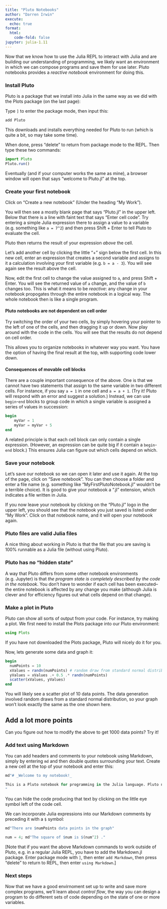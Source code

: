 ```yaml
---
title: "Pluto Notebooks"
author: "Darren Irwin"
execute:
  echo: true
format:
  html:
    code-fold: false
jupyter: julia-1.11
---
```


Now that we know how to use the Julia REPL to interact with Julia and are building our understanding of programming, we likely want an environment in which we can compose programs and save them for use later. Pluto notebooks provides a _reactive notebook_ environment for doing this.

### Install Pluto

Pluto is a package that we install into Julia in the same way as we did with the Plots package (on the last page):

Type `]` to enter the package mode, then input this:

```julia
add Pluto
```

This downloads and installs everything needed for Pluto to run (which is quite a bit, so may take some time).

When done, press "delete" to return from package mode to the REPL. Then type these two commands:

```julia
import Pluto
Pluto.run()
```

Eventually (and if your computer works the same as mine), a browser window will open that says "welcome to Pluto.jl" at the top.

### Create your first notebook

Click on "Create a new notebook" (Under the heading "My Work").

You will then see a mostly blank page that says "Pluto.jl" in the upper left. Below that there is a line with faint text that says "Enter cell code". Try entering a simple Julia expression there to assign a value to a variable (e.g. something like `a = 7^2`) and then press Shift + Enter to tell Pluto to evaluate the cell.

Pluto then returns the result of your expression _above_ the cell.

Let's add another cell by clicking the little "+" sign below the first cell. In this new cell, enter an expression that creates a second variable and assigns to it a calculation involving your first variable (e.g. `b = a - 3`). You will see again see the result above the cell.

Now, edit the first cell to change the value assigned to `a`, and press Shift + Enter. You will see the returned value of `a` change, and the value of `b` changes too. This is what it means to be _reactive_: any change in your notebook propogates through the entire notebook in a logical way. The whole notebook then is like a single program.

#### Pluto notebooks are not dependent on cell order

Try switching the order of your two cells, by simply hovering your pointer to the left of one of the cells, and then dragging it up or down. Now play around with the code in the cells. You will see that the results do not depend on cell order. 

This allows you to organize notebooks in whatever way you want. You have the option of having the final result at the top, with supporting code lower down.

#### Consequences of movable cell blocks

There are a couple important consequence of the above. One is that we cannot have two statements that assign to the same variable in two different cells. For instance, if you say `a = 1` in one cell and `a = a + 1`. (Try it! Pluto will respond with an error and suggest a solution.) Instead, we can use `begin`-`end` blocks to group code in which a single variable is assigned a series of values in succession:

```julia
begin
    myVar = 1
    myVar = myVar + 5
end
```

A related principle is that each cell block can only contain a single expression. (However, an expression can be quite big if it contain a `begin`-`end` block.) This ensures Julia can figure out which cells depend on which.

### Save your notebook

Let's save our notebook so we can open it later and use it again. At the top of the page, click on "Save notebook". You can then choose a folder and enter a file name (e.g. something like "MyFirstPlutoNotebook.jl" wouldn't be a terrible choice). It is good to give your notebook a ".jl" extension, which  indicates a file written in Julia.

If you now leave your notebook by clicking on the "Pluto.jl" logo in the upper left, you should see that the notebook you just saved is listed under "My Work". Click on that notebook name, and it will open your notebook again.

### Pluto files are valid Julia files

A nice thing about working in Pluto is that the file that you are saving is 100% runnable as a Julia file (without using Pluto).

### Pluto has no "hidden state"

A way that Pluto differs from some other notebook environments (e.g. Jupyter) is that _the program state is completely described by the code in the notebook_. You don't have to wonder if each cell has been executed--the entire notebook is affected by any change you make (although Julia is clever and for efficiency figures out what cells depend on that change).

### Make a plot in Pluto

Pluto can show all sorts of output from your code. For instance, try making a plot. We first need to install the Plots package into our Pluto environment:

```julia
using Plots
```

If you have not downloaded the Plots package, Pluto will nicely do it for you.

Now, lets generate some data and graph it:

```julia
begin
  numPoints = 10
  xValues = randn(numPoints) # random draw from standard normal distribution
  yValues = xValues .+ 0.5 .* randn(numPoints)
  scatter(xValues, yValues)
end
```

You will likely see a scatter plot of 10 data points. The data generation involved random draws from a standard normal distribution, so your graph won't look exactly the same as the one shown here. 

::: {.callout-tip}
## Add a lot more points 
Can you figure out how to modify the above to get 1000 data points? Try it!
:::

### Add text using Markdown

You can add headers and comments to your notebook using Markdown, simply by entering `md` and then double quotes surrounding your text. Create a new cell at the top of your notebook and enter this:

```julia
md"# _Welcome to my notebook!_ 

This is a Pluto notebook for programming in the Julia language. Pluto notebooks are **reactive** to changes you make.
"
```

You can hide the code producing that text by clicking on the little eye symbol left of the code cell.

We can incorporate Julia expressions into our Markdown comments by preceding it with a `$` symbol:

```julia
md"There are $numPoints data points in the graph"
```

```julia
num = 4; md"The square of $num is $(num^2) ."
```

[Note that if you want the above Markdown commands to work outside of Pluto, e.g. in a regular Julia REPL, you have to add the Markdown.jl package. Enter package mode with `]`, then enter `add Markdown`, then press "delete" to return to REPL, then enter `using Markdown`.]

### Next steps

Now that we have a good envirnoment set up to write and save more complex programs, we'll learn about _control flow_, the way you can design a program to do different sets of code depending on the state of one or more variables.





















